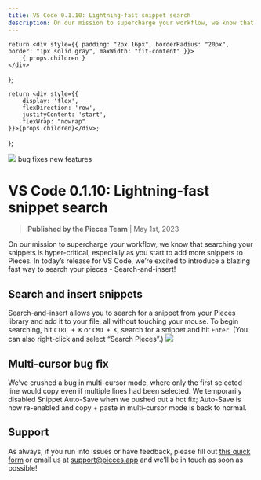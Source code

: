 ```yaml
---
title: VS Code 0.1.10: Lightning-fast snippet search
description: On our mission to supercharge your workflow, we know that searching your snippets is hyper-critical, especially as you start to add more snippets to Pieces. In today’s release for VS Code, we’re excited to introduce a blazing fast way to search your pieces - Search-and-insert!
---
```


    return <div style={{ padding: "2px 16px", borderRadius: "20px", border: "1px solid gray", maxWidth: "fit-content" }}>
        { props.children }
    </div>
};

    return <div style={{
        display: 'flex',
        flexDirection: 'row',
        justifyContent: 'start',
        flexWrap: "nowrap"
    }}>{props.children}</div>;
};

<link rel="canonical" href="https://code.pieces.app/updates/vs-code-0-1-10-lightning-fast-snippet-search" />

![](https://uploads-ssl.webflow.com/6143afec68f555387049efb3/630d7ed964f680b06493acd0_ezgif_com-gif-maker42_ba21a297b1f6b776012692b3f2c394cf_2000.png)
<GridFlexRow><Tag>bug fixes</Tag> <Tag>new features</Tag></GridFlexRow>

# VS Code 0.1.10: Lightning-fast snippet search
> **Published by the Pieces Team** | May 1st, 2023

On our mission to supercharge your workflow, we know that searching your snippets is hyper-critical, especially as you start to add more snippets to Pieces. In today’s release for VS Code, we’re excited to introduce a blazing fast way to search your pieces - Search-and-insert!

## Search and insert snippets
Search-and-insert allows you to search for a snippet from your Pieces library and add it to your file, all without touching your mouse.
To begin searching, hit <code>CTRL + K</code> or <code>CMD + K</code>, search for a snippet and hit <code>Enter</code>. (You can also right-click and select “Search Pieces”.)
![](https://uploads-ssl.webflow.com/6143afec68f555387049efb3/630d7f1f89e17010e699cec8_41eho6y8p7ne5a4m80aj31j1jcac_bec20a5495d336dd5a10349aeec75fc0.gif)

## Multi-cursor bug fix
We’ve crushed a bug in multi-cursor mode, where only the first selected line would copy even if multiple lines had been selected.
We temporarily disabled Snippet Auto-Save when we pushed out a hot fix; Auto-Save is now re-enabled and copy + paste in multi-cursor mode is back to normal.

## Support
As always, if you run into issues or have feedback, please fill out <a href="https://getpieces.typeform.com/to/mCjBSIjF" target="_blank" rel="noopener noreferrer">this quick form</a> or email us at <a href="mailto:support@pieces.app" target="_blank" rel="noopener noreferrer">support@pieces.app</a> and we’ll be in touch as soon as possible!